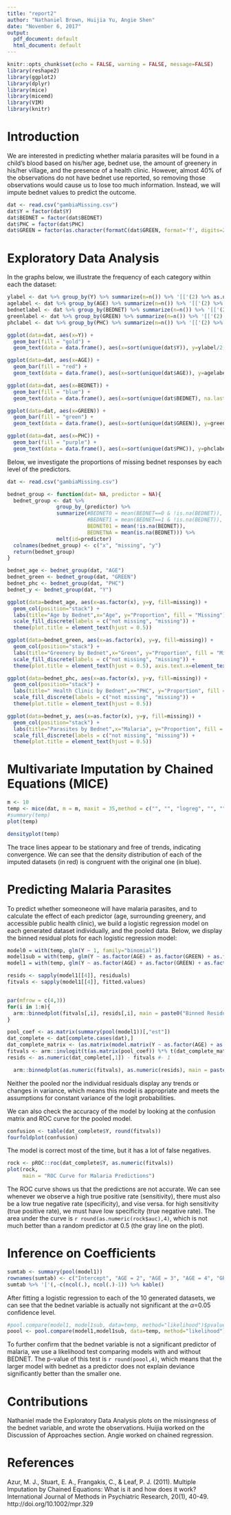```yaml
---
title: "report2"
author: "Nathaniel Brown, Huijia Yu, Angie Shen"
date: "November 6, 2017"
output:
  pdf_document: default
  html_document: default
---
```


```r
knitr::opts_chunk$set(echo = FALSE, warning = FALSE, message=FALSE)
library(reshape2)
library(ggplot2)
library(dplyr)
library(mice)
library(micemd)
library(VIM)
library(knitr)
```

# Introduction

We are interested in predicting whether malaria parasites will be found in a child's blood based on his/her age, bednet use, the amount of greenery in his/her village, and the presence of a health clinic. However, almost 40% of the observations do not have bednet use reported, so removing those observations would cause us to lose too much information. Instead, we will impute bednet values to predict the outcome.


```r
dat <- read.csv("gambiaMissing.csv")
dat$Y = factor(dat$Y)
dat$BEDNET = factor(dat$BEDNET)
dat$PHC = factor(dat$PHC)
dat$GREEN = factor(as.character(formatC(dat$GREEN, format='f', digits=2)))

```


# Exploratory Data Analysis

In the graphs below, we illustrate the frequency of each category within each the dataset:

```r
ylabel <- dat %>% group_by(Y) %>% summarize(n=n()) %>% '[['(2) %>% as.numeric()
agelabel <- dat %>% group_by(AGE) %>% summarize(n=n()) %>% '[['(2) %>% as.numeric()
bednetlabel <- dat %>% group_by(BEDNET) %>% summarize(n=n()) %>% '[['(2) %>% as.numeric()
greenlabel <- dat %>% group_by(GREEN) %>% summarize(n=n()) %>% '[['(2) %>% as.numeric()
phclabel <- dat %>% group_by(PHC) %>% summarize(n=n()) %>% '[['(2) %>% as.numeric()

ggplot(data=dat, aes(x=Y)) + 
  geom_bar(fill = "gold") + 
  geom_text(data = data.frame(), aes(x=sort(unique(dat$Y)), y=ylabel/2, label=ylabel)) 

ggplot(data=dat, aes(x=AGE)) + 
  geom_bar(fill = "red") + 
  geom_text(data = data.frame(), aes(x=sort(unique(dat$AGE)), y=agelabel/2, label=agelabel))

ggplot(data=dat, aes(x=BEDNET)) + 
  geom_bar(fill = "blue") + 
  geom_text(data = data.frame(), aes(x=sort(unique(dat$BEDNET), na.last=TRUE), y=bednetlabel/2, label=bednetlabel))

ggplot(data=dat, aes(x=GREEN)) + 
  geom_bar(fill = "green") + 
  geom_text(data = data.frame(), aes(x=sort(unique(dat$GREEN)), y=greenlabel/2, label=greenlabel))

ggplot(data=dat, aes(x=PHC)) + 
  geom_bar(fill = "purple") + 
  geom_text(data = data.frame(), aes(x=sort(unique(dat$PHC)), y=phclabel/2, label=phclabel))

```


Below, we investigate the proportions of missing bednet responses by each level of the predictors.

```r
dat <- read.csv("gambiaMissing.csv")

bednet_group <- function(dat= NA, predictor = NA){
  bednet_group <- dat %>% 
                group_by_(predictor) %>% 
                summarize(#BEDNET0 = mean(BEDNET==0 & !is.na(BEDNET)), 
                          #BEDNET1 = mean(BEDNET==1 & !is.na(BEDNET)), 
                          BEDNET01 = mean(!is.na(BEDNET)),
                          BEDNETNA = mean(is.na(BEDNET))) %>%
                melt(id=predictor)
  colnames(bednet_group) <- c("x", "missing", "y")
  return(bednet_group)
}

bednet_age <- bednet_group(dat, "AGE")
bednet_green <- bednet_group(dat, "GREEN")
bednet_phc <- bednet_group(dat, "PHC")
bednet_y <- bednet_group(dat, "Y")

ggplot(data=bednet_age, aes(x=as.factor(x), y=y, fill=missing)) + 
  geom_col(position="stack") + 
  labs(title="Age by Bednet",x="Age", y="Proportion", fill = "Missing") + 
  scale_fill_discrete(labels = c("not missing", "missing")) +
  theme(plot.title = element_text(hjust = 0.5))

ggplot(data=bednet_green, aes(x=as.factor(x), y=y, fill=missing)) +
  geom_col(position="stack") + 
  labs(title="Greenery by Bednet",x="Green", y="Proportion", fill = "Missing") + 
  scale_fill_discrete(labels = c("not missing", "missing")) +
  theme(plot.title = element_text(hjust = 0.5), axis.text.x=element_text(size=5))

ggplot(data=bednet_phc, aes(x=as.factor(x), y=y, fill=missing)) + 
  geom_col(position="stack") +   
  labs(title=" Health Clinic by Bednet",x="PHC", y="Proportion", fill = "Missing") + 
  scale_fill_discrete(labels = c("not missing", "missing")) +
  theme(plot.title = element_text(hjust = 0.5))

ggplot(data=bednet_y, aes(x=as.factor(x), y=y, fill=missing)) + 
  geom_col(position="stack") +   
  labs(title="Parasites by Bednet",x="Malaria", y="Proportion", fill = "Missing") + 
  scale_fill_discrete(labels = c("not missing", "missing")) +
  theme(plot.title = element_text(hjust = 0.5))

```

# Multivariate Imputation by Chained Equations (MICE)

```r
m <- 10
temp <- mice(dat, m = m, maxit = 35,method = c("", "", "logreg", "", ""), print = FALSE)
#summary(temp)
plot(temp)
```

```r

densityplot(temp)

```

The trace lines appear to be stationary and free of trends, indicating convergence. We can see that the density distribution of each of the imputed datasets (in red) is congruent with the original one (in blue). 

# Predicting Malaria Parasites

To predict whether someoneone will have malaria parasites, and to calculate the effect of each predictor (age, surrounding greenery, and accessible public health clinic), we build a logistic regression model on each generated dataset individually, and the pooled data. Below, we display the binned residual plots for each logistic regression model:

```r
model0 = with(temp, glm(Y ~ 1, family="binomial"))
model1sub = with(temp, glm(Y ~ as.factor(AGE) + as.factor(GREEN) + as.factor(PHC), family="binomial"))
model1 = with(temp, glm(Y ~ as.factor(AGE) + as.factor(GREEN) + as.factor(PHC) + as.factor(BEDNET), family="binomial"))

resids <- sapply(model1[[4]], residuals)
fitvals <- sapply(model1[[4]], fitted.values)


par(mfrow = c(4,3))
for(i in 1:m){
  arm::binnedplot(fitvals[,i], resids[,i], main = paste0("Binned Residuals (m=",i,")"))
}

pool_coef <- as.matrix(summary(pool(model1))[,"est"])
dat_complete <- dat[complete.cases(dat),]
dat_complete_matrix <- (as.matrix(model.matrix(Y ~ as.factor(AGE) + as.factor(GREEN) + as.factor(PHC) + as.factor(BEDNET), data=dat_complete)))
fitvals <- arm::invlogit(t(as.matrix(pool_coef)) %*% t(dat_complete_matrix))
resids <- as.numeric(dat_complete[,1]) - fitvals #- 1

  arm::binnedplot(as.numeric(fitvals), as.numeric(resids), main = paste0("Pooled Binned Residuals"))

```

Neither the pooled nor the individual residuals display any trends or changes in variance, which means this model is appropriate and meets the assumptions for constant variance of the logit probabilities.

We can also check the accuracy of the model by looking at the confusion matrix and ROC curve for the pooled model.

```r
confusion <- table(dat_complete$Y, round(fitvals))
fourfoldplot(confusion)
```

The model is correct most of the time, but it has a lot of false negatives.

```r
rock <- pROC::roc(dat_complete$Y, as.numeric(fitvals))
plot(rock,
     main = "ROC Curve for Malaria Predictions")
```

The ROC curve shows us that the predictions are not accurate. We can see whenever we observe a high true positive rate (sensitivity), there must also be a low true negative rate (specificity), and vise versa.  for high sensitivity (true positive rate), we must have low specificity (true negative rate). The area under the curve is `r round(as.numeric(rock$auc),4)`, which is not much better than a random predictor at 0.5 (the gray line on the plot).


# Inference on Coefficients

```r
sumtab <- summary(pool(model1))
rownames(sumtab) <- c("Intercept", "AGE = 2", "AGE = 3", "AGE = 4", "GREEN = 33.65", "GREEN = 40.1", "GREEN = 40.85", "GREEN = 47.65", "PHC = 1", "BEDNET = 1")
sumtab %>% '['(,-c(ncol(.), ncol(.)-1)) %>% kable()

```

After fitting a logistic regression to each of the 10 generated datasets, we can see that the bednet variable is actually not significant at the $\alpha$=0.05 confidence level.


```r
#pool.compare(model1, model1sub, data=temp, method="likelihood")$pvalue
poool <- pool.compare(model1,model1sub, data=temp, method="likelihood")$pvalue

```

To further confirm that the bednet variable is not a significant predictor of malaria, we use a likelihood test comparing models with and without BEDNET. The p-value of this test is `r round(poool,4)`, which means that the larger model with bednet as a predictor does not explain deviance significantly better than the smaller one.



# Contributions

Nathaniel made the Exploratory Data Analysis plots on the missingness of the bednet variable, and wrote the observations. Huijia worked on the Discussion of Approaches section. Angie worked on chained regression.

# References

Azur, M. J., Stuart, E. A., Frangakis, C., & Leaf, P. J. (2011). Multiple Imputation by Chained Equations: What is it and how does it work? International Journal of Methods in Psychiatric Research, 20(1), 40-49. http://doi.org/10.1002/mpr.329
